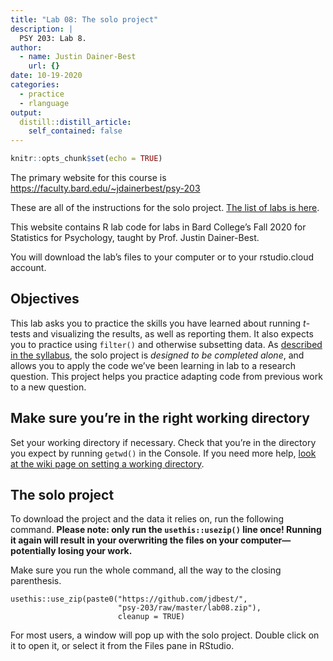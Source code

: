 ```yaml
---
title: "Lab 08: The solo project"
description: |
  PSY 203: Lab 8. 
author:
  - name: Justin Dainer-Best
    url: {}
date: 10-19-2020
categories:
  - practice
  - rlanguage
output:
  distill::distill_article:
    self_contained: false
---
```


```r
knitr::opts_chunk$set(echo = TRUE)
```

The primary website for this course is <https://faculty.bard.edu/~jdainerbest/psy-203>

These are all of the instructions for the solo project. [The list of labs is here](../../labslist.html).

This website contains R lab code for labs in Bard College's Fall 2020 for Statistics for Psychology, taught by Prof. Justin Dainer-Best. 

You will download the lab's files to your computer or to your rstudio.cloud account.

## Objectives

This lab asks you to practice the skills you have learned about running *t*-tests and visualizing the results, as well as reporting them. It also expects you to practice using `filter()` and otherwise subsetting data. As [described in the syllabus](../../syllabus.html#solo-project), the solo project is _designed to be completed alone_, and allows you to apply the code we've been learning in lab to a research question. This project helps you practice adapting code from previous work to a new question. 

## Make sure you're in the right working directory

Set your working directory if necessary. Check that you're in the directory you expect by running `getwd()` in the Console. If you need more help, [look at the wiki page on setting a working directory](https://github.com/jdbest/psy-203/wiki/setting-a-working-directory). 

## The solo project

To download the project and the data it relies on, run the following command. **Please note: only run the `usethis::usezip()` line once! Running it again will result in your overwriting the files on your computer---potentially losing your work.**

Make sure you run the whole command, all the way to the closing parenthesis.

```
usethis::use_zip(paste0("https://github.com/jdbest/",
                        "psy-203/raw/master/lab08.zip"), 
                        cleanup = TRUE)
```

For most users, a window will pop up with the solo project. Double click on it to open it, or select it from the Files pane in RStudio. 